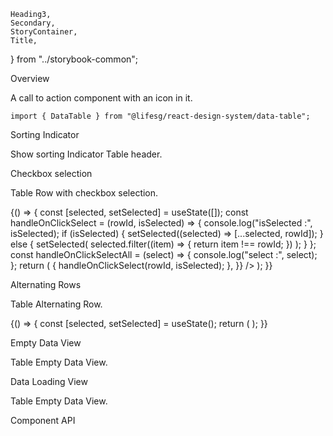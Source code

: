     Heading3,
    Secondary,
    StoryContainer,
    Title,
} from "../storybook-common";

<Meta title="Modules/DataTable" component={DataTable} />

<Title>Data Table</Title>

<Secondary>Overview</Secondary>

A call to action component with an icon in it.

```tsx
import { DataTable } from "@lifesg/react-design-system/data-table";
```

<Canvas>
    <Story name="DataTable">
        <DataTable
            headers={[
                {
                    colId: "status",
                    label: "Status",
                    style: { width: "7.5rem" },
                },
                {
                    colId: "time",
                    label: "Time",
                    style: { width: "15rem" },
                },
                {
                    colId: "resource",
                    label: "Resource",
                    style: { width: "17.5rem" },
                },
                { colId: "title", label: "Title" },
            ]}
            rows={[
                {
                    id: "status",
                    status: "Completed",
                    time: "07/Aug/2023 9.30pm",
                    resource: "Test",
                    title: "Titile 1",
                    colId: "status",
                    label: "Status",
                },
                {
                    id: "bookingTime",
                    status: "Pending",
                    time: "07/Aug/2023 10.30pm",
                    resource: "Test",
                    title: "Titile 2",
                    colId: "bookingTime",
                    label: "Booking time",
                },
            ]}
            isLoadingData={false}
        />
    </Story>
</Canvas>

<Heading3>Sorting Indicator</Heading3>

Show sorting Indicator Table header.

<Canvas>
    <Story name="Sorting Indicator">
        <DataTable
            headers={[
                {
                    colId: "status",
                    label: "Status",
                    style: { width: "7.5rem" },
                },
                {
                    colId: "time",
                    label: "Time",
                    style: { width: "15rem" },
                },
                {
                    colId: "resource",
                    label: "Resource",
                    style: { width: "17.5rem" },
                },
                { colId: "title", label: "Title" },
            ]}
            rows={[
                {
                    id: "status",
                    status: "Completed",
                    time: "07/Aug/2023 9.30pm",
                    resource: "Test",
                    title: "Titile 1",
                    colId: "status",
                    label: "Status",
                },
                {
                    id: "bookingTime",
                    status: "Pending",
                    time: "07/Aug/2023 10.30pm",
                    resource: "Test",
                    title: "Titile 2",
                    colId: "bookingTime",
                    label: "Booking time",
                },
            ]}
            isLoadingData={false}
            sortIndicators={{
                ["status"]: "desc",
                ["time"]: "desc",
                ["resource"]: "asc",
                ["title"]: "asc",
            }}
        />
    </Story>
</Canvas>

<Heading3>Checkbox selection</Heading3>

Table Row with checkbox selection.

<Canvas>
    <Story name="Checkbox selection">
        {() => {
            const [selected, setSelected] = useState([]);
            const handleOnClickSelect = (rowId, isSelected) => {
                console.log("isSelected :", isSelected);
                if (isSelected) {
                    setSelected((selected) => [...selected, rowId]);
                } else {
                    setSelected(
                        selected.filter((item) => {
                            return item !== rowId;
                        })
                    );
                }
            };
            const handleOnClickSelectAll = (select) => {
                console.log("select :", select);
            };
            return (
                <DataTable
                    headers={[
                        {
                            colId: "status",
                            label: "Status",
                            style: { width: "7.5rem" },
                        },
                        {
                            colId: "time",
                            label: "Time",
                            style: { width: "15rem" },
                        },
                        {
                            colId: "resource",
                            label: "Resource",
                            style: { width: "17.5rem" },
                        },
                        { colId: "title", label: "Title" },
                    ]}
                    rows={[
                        {
                            id: "status",
                            status: "Completed",
                            time: "07/Aug/2023 9.30pm",
                            resource: "Test",
                            title: "Titile 1",
                            colId: "status",
                            label: "Status",
                        },
                        {
                            id: "bookingTime",
                            status: "Pending",
                            time: "07/Aug/2023 10.30pm",
                            resource: "Test",
                            title: "Titile 2",
                            colId: "bookingTime",
                            label: "Booking time",
                        },
                        {
                            id: "commonRow",
                            status: "Common",
                            time: "07/Aug/2023 11.30pm",
                            resource: "Test",
                            title: "Titile 3",
                            colId: "commonRow",
                            label: "Common Row",
                        },
                    ]}
                    selection={selected}
                    isLoadingData={false}
                    selectionConfig={{
                        showCheckboxes: true,
                        showHeaderCheckbox: true,
                        headerWidth: "5rem",
                        onClickSelect: (colId, rowId, isSelected) => {
                            handleOnClickSelect(rowId, isSelected);
                        },
                    }}
                />
            );
        }}
    </Story>
</Canvas>

<Heading3>Alternating Rows</Heading3>

Table Alternating Row.

<Canvas>
    <Story name="Alternating Rows">
        {() => {
            const [selected, setSelected] = useState();
            return (
                <DataTable
                    headers={[
                        {
                            colId: "status",
                            label: "Status",
                            style: { width: "7.5rem" },
                        },
                        {
                            colId: "time",
                            label: "Time",
                            style: { width: "15rem" },
                        },
                        {
                            colId: "resource",
                            label: "Resource",
                            style: { width: "17.5rem" },
                        },
                        { colId: "title", label: "Title" },
                    ]}
                    rows={[
                        {
                            id: "status",
                            status: "Completed",
                            time: "07/Aug/2023 9.30pm",
                            resource: "Test",
                            title: "Titile 1",
                            colId: "status",
                            label: "Status",
                        },
                        {
                            id: "bookingTime",
                            status: "Pending",
                            time: "07/Aug/2023 10.30pm",
                            resource: "Test",
                            title: "Titile 2",
                            colId: "bookingTime",
                            label: "Booking time",
                        },
                        {
                            id: "commonRow",
                            status: "Common",
                            time: "07/Aug/2023 11.30pm",
                            resource: "Test",
                            title: "Titile 3",
                            colId: "commonRow",
                            label: "Common Row",
                        },
                        {
                            id: "sampleRow",
                            status: "SampleRow",
                            time: "07/Aug/2023 12.30pm",
                            resource: "Test",
                            title: "Titile 4",
                            colId: "sampleRow",
                            label: "sample Row",
                        },
                        {
                            id: "checkRow",
                            status: "CheckRow",
                            time: "07/Aug/2023 1.30pm",
                            resource: "Test",
                            title: "Titile 5",
                            colId: "checkRow",
                            label: "check Row",
                        },
                    ]}
                    isLoadingData={false}
                    sortIndicators={{ colId: "ASC" }}
                    alternatingRows={true}
                />
            );
        }}
    </Story>
</Canvas>

<Heading3>Empty Data View</Heading3>

Table Empty Data View.

<Canvas>
    <Story name="Empty Data View">
        <DataTable
            headers={[
                {
                    colId: "status",
                    label: "Status",
                    style: { width: "15rem" },
                },
                {
                    colId: "time",
                    label: "Time",
                    style: { width: "15rem" },
                },
                {
                    colId: "resource",
                    label: "Resource",
                    style: { width: "15rem" },
                },
                { colId: "title", label: "Title" },
            ]}
            rows={[]}
            isLoadingData={false}
            selectionConfig={{
                showCheckboxes: false,
                showHeaderCheckbox: true,
                headerWidth: "5rem",
            }}
        />
    </Story>
</Canvas>

<Heading3>Data Loading View</Heading3>

Table Empty Data View.

<Canvas>
    <Story name="Data Loading View">
        <DataTable
            headers={[
                {
                    colId: "status",
                    label: "Status",
                    style: { width: "15rem" },
                },
                {
                    colId: "time",
                    label: "Time",
                    style: { width: "15rem" },
                },
                {
                    colId: "resource",
                    label: "Resource",
                    style: { width: "15rem" },
                },
                { colId: "title", label: "Title" },
            ]}
            rows={[]}
            isLoadingData={true}
            selectionConfig={{
                showCheckboxes: false,
                showHeaderCheckbox: true,
                headerWidth: "5rem",
            }}
        />
    </Story>
</Canvas>

<Secondary>Component API</Secondary>

<PropsTable />
